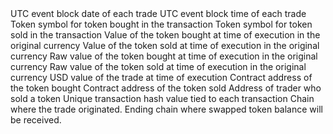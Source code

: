 <ParamField path="block_date">
UTC event block date of each trade
</ParamField>
<ParamField path="block_time">
UTC event block time of each trade
</ParamField>
<ParamField path="token_bought_symbol">
Token symbol for token bought in the transaction
</ParamField>
<ParamField path="token_sold_symbol">
Token symbol for token sold in the transaction
</ParamField>
<ParamField path="token_bought_amount">
Value of the token bought at time of execution in the original currency
</ParamField>
<ParamField path="token_sold_amount">
Value of the token sold at time of execution in the original currency
</ParamField>
<ParamField path="token_bought_amount_raw">
Raw value of the token bought at time of execution in the original currency
</ParamField>
<ParamField path="token_sold_amount_raw">
Raw value of the token sold at time of execution in the original currency
</ParamField>
<ParamField path="amount_usd">
USD value of the trade at time of execution
</ParamField>
<ParamField path="token_bought_address">
Contract address of the token bought
</ParamField>
<ParamField path="token_sold_address">
Contract address of the token sold
</ParamField>
<ParamField path="trader">
Address of trader who sold a token
</ParamField>
<ParamField path="tx_hash">
Unique transaction hash value tied to each transaction
</ParamField>
<ParamField path="source_chain">
Chain where the trade originated.
</ParamField>
<ParamField path="destination_chain">
Ending chain where swapped token balance will be received.
</ParamField>
